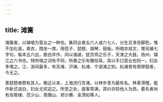 ```yaml
---
---
---
```

title: 滩簧
---



滩簧者，以弹唱为营业之一种也。集同业者五六人或六七人，分生旦净丑脚色，惟不加化装，素衣，围坐一席，用弦子、琵琶、胡琴、鼓板。所唱亦戏文，惟另编七字句，每本五六出，歌白并作，间以谐谑，犹京师之乐子，天津之大鼓，扬州、镇江之六书也。特所唱之词有不同，所奏之乐有雅俗耳，其以手口营业也则一。妇女多嗜之。江、浙间最多，有苏滩、沪滩、杭滩、宁波滩之别。杭滩昔有用锣鼓者，今无之。

善琵琶者颇有其人。晚近以来，上海流行苏滩，以林步青为最有名。林善滑稽，能作新式说白，妇女尤欢迎之。所至之处，座客常满，其价亦较他人为昂。着名者尚有张筱棣、范少山、周珊山、郑少赓、金清如等人。